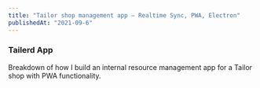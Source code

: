 ```yaml
---
title: "Tailor shop management app — Realtime Sync, PWA, Electron"
publishedAt: "2021-09-6"
---
```


### Tailerd App

Breakdown of how I build an internal resource management app for a Tailor shop with PWA functionality.

